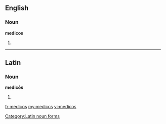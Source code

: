 ==English==

===Noun===
'''medicos'''

# {{plural of|[[medico]]}}

----

==Latin==

===Noun===
'''medicōs''' {{m}}

# {{inflection of|medicus||acc|p|lang=la}}

[[Category:Latin noun forms]]

[[fr:medicos]]
[[my:medicos]]
[[vi:medicos]]